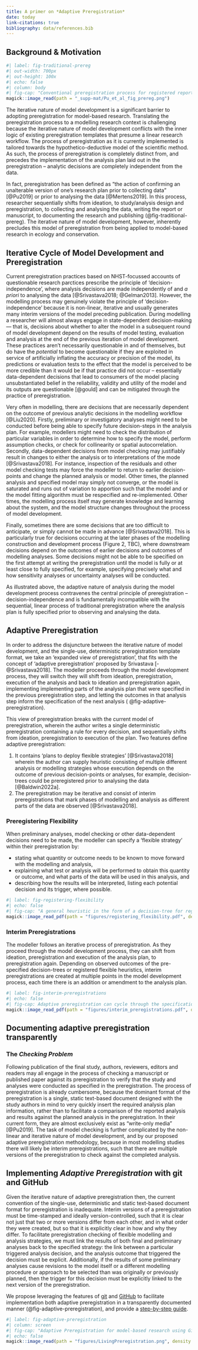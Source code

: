 ```yaml
---
title: A primer on *Adaptive Preregistration*
date: today
link-citations: true
bibliography: data/references.bib
---
```


## Background & Motivation

```r
#| label: fig-traditional-prereg
#| out-width: 700px
#| out-height: 100x
#| echo: false
#| column: body
#| fig-cap: "Conventional preregistration process for registered reports, as illustrated by [@Pu2019]."
magick::image_read(path = "_supp-mat/Pu_et_al_fig_prereg.png")
```

The iterative nature of model development is a significant barrier to adopting preregistration for model-based research.
Translating the preregistration process to a modelling research context is challenging because the iterative nature of model development conflicts with the inner logic of existing preregistration templates that presume a linear research workflow.
The process of preregistration as it is currently implemented is tailored towards the hypothetico-deductive model of the scientific method.
As such, the process of preregistration is completely distinct from, and precedes the implementation of the analysis plan laid out in the preregistration -- analytic decisions are completely independent from the data.

In fact, preregistration has been defined as "the action of confirming an unalterable version of one's research plan prior to collecting data" [@Pu2019] or prior to analysing the data [@Mertens2019].
In this process, researcher sequentially shifts from ideation, to study/analysis design and preregistration, to collecting and analysing the data, writing the report or manuscript, to documenting the research and publishing (@fig-traditional-prereg).
The iterative nature of model development, however, inherently precludes this model of preregistration from being applied to model-based research in ecology and conservation.

## Iterative Cycle of Model Development and Preregistration

Current preregistration practices based on NHST-focussed accounts of questionable research parctices prescribe the principle of 'decision-independence', where analysis decisions are made independently of and *a priori* to analysing the data [@Srivastava2018; @Gelman2013].
However, the modelling process may genuinely violate the principle of 'decision-independence' because it is non-linear, iterative and usually generates many interim versions of the model preceding publication.
During modelling a researcher will almost always engage in state-dependent decision-making --- that is, decisions about whether to alter the model in a subsequent round of model development depend on the results of model testing, evaluation and analysis at the end of the previous iteration of model development.
These practices aren't necessarily questionable in and of themselves, but do have the *potential* to become questionable if they are exploited in service of artificially inflating the accuracy or precision of the model, its predictions or evaluation tests to the effect that the model is perceived to be more credible than it would be if that practice did not occur -- essentially data-dependent decisions that lead to consumers of the model placing unsubstantiated belief in the reliability, validity and utility of the model and its outputs are questionable [@gould] and can be mitigated through the practice of preregistration.

Very often in modelling, there are decisions that are necessarily dependent on the outcome of previous analytic decisions in the modelling workflow [@Liu2020].
Firstly, preliminary or investigatory analyses might need to be conducted before being able to specify future decision-steps in the analysis plan.
For example, modellers might need to check the distribution of particular variables in order to determine how to specify the model, perform assumption checks, or check for collinearity or spatial autocorrelation.
Secondly, data-dependent decisions from model checking may justifiably result in changes to either the analysis or to interpretations of the mode [@Srivastava2018].
For instance, inspection of the residuals and other model checking tests may force the modeller to return to earlier decision-points and change the planned analysis or model.
Other times, the planned analysis and specified model may simply not converge, or the model is saturated and runs out of variation to apportion such that the model and or the model fitting algorithm must be respecified and re-implemented.
Other times, the modelling process itself may generate knowledge and learning about the system, and the model structure changes throughout the process of model development.

Finally, sometimes there are some decisions that are too difficult to anticipate, or simply cannot be made in advance [@Srivastava2018].
This is particularly true for decisions occurring at the later phases of the modelling construction and development process (Figure 2, TBC), where downstream decisions depend on the outcomes of earlier decisions and outcomes of modelling analyses.
Some decisions might not be able to be specified on the first attempt at writing the preregistration until the model is fully or at least close to fully specified, for example, specifying precisely what and how sensitivity analyses or uncertainty analyses will be conducted.

As illustrated above, the adaptive nature of analysis during the model development process contravenes the central principle of preregistration -- decision-independence and is fundamentally incompatible with the sequential, linear process of traditional preregistration where the analysis plan is fully specified prior to observing and analysing the data.

## Adaptive Preregistration

In order to address the disjuncture between the iterative nature of model development, and the single-use, deterministic preregistration template format, we take an 'expanded view of preregistration', that fits with the concept of 'adaptive preregistration' proposed by Srivastava [-@Srivastava2018].
The modeller proceeds through the model development process, they will switch they will shift from ideation, preregistration, execution of the analysis and back to ideation and preregistration again, implementing implementing parts of the analysis plan that were specified in the previous preregistration step, and letting the outcomes in that analysis step inform the specification of the next analysis ( @fig-adaptive-preregistration).

This view of preregistration breaks with the current model of preregistration, wherein the author writes a single deterministic preregistration containing a rule for every decision, and sequentially shifts from ideation, preregistration to execution of the plan.
Two features define adaptive preregistration:

1.  It contains 'plans to deploy flexible strategies' [@Srivastava2018] wherein the author can supply heuristic consisting of multiple different analysis or modelling strategies whose execution depends on the outcome of previous decision-points or analyses, for example, decision-trees could be preregistered prior to analysing the data [@Baldwin2022a].
2.  The preregistration may be iterative and consist of interim preregistrations that mark phases of modelling and analysis as different parts of the data are observed [@Srivastava2018].

### Preregistering Flexibility

When preliminary analyses, model checking or other data-dependent decisions need to be made, the modeller can specify a 'flexible strategy' within their preregistration by:

-   stating what quantity or outcome needs to be known to move forward with the modelling and analysis,
-   explaining what test or analysis will be performed to obtain this quantity or outcome, and what parts of the data will be used in this analysis, and
-   describing how the results will be interpreted, listing each potential decision and its trigger, where possible.

```r
#| label: fig-registering-flexibility
#| echo: false
#| fig-cap: "A general heuristic in the form of a decision-tree for registering flexibile analyses."
magick::image_read_pdf(path = "figures/registering_flexibility.pdf", density = 500)
```

### Interim Preregistrations

The modeller follows an iterative process of preregistration.
As they proceed through the model development process, they can shift from ideation, preregistration and execution of the analysis plan, to preregistration again.
Depending on observed outcomes of the pre-specified decision-trees or registered flexible heuristics, interim preregistrations are created at multiple points in the model development process, each time there is an addition or amendment to the analysis plan.

```r
#| label: fig-interim-preregistrations
#| echo: false
#| fig-cap: Adaptive preregistration can cycle through the specification, execution and ideation phases multiple times in adaptive preregistration, with interim versions of the preregistration being generated at each preregistration point.
magick::image_read_pdf(path = "figures/interim_preregistrations.pdf", density = 300)
```

## Documenting adaptive preregistration transparently

### The *Checking Problem*

Following publication of the final study, authors, reviewers, editors and readers may all engage in the process of checking a manuscript or published paper against its preregistration to verify that the study and analyses were conducted as specified in the preregistration.
The process of preregistration is already cumbersome, because the dominant format of the preregistration is a single, static text-based document designed with the study authors in mind to very quickly insert the required analysis plan information, rather than to facilitate a comparison of the reported analysis and results against the planned analysis in the preregistration.
In their current form, they are almost exclusively exist as "write-only media" [@Pu2019].
The task of model checking is further complicated by the non-linear and iterative nature of model development, and by our proposed adaptive preregistration methodology, because in most modelling studies there will likely be interim preregistrations, such that there are multiple versions of the preregistration to check against the completed analysis.

## Implementing *Adaptive Preregistration* with git and GitHub

Given the iterative nature of adaptive preregistration then, the current convention of the single-use, deterministic and static text-based document format for preregistration is inadequate.
Interim versions of a preregistration must be time-stamped and ideally version-controlled, such that it is clear not just that two or more versions differ from each other, and in what order they were created, but so that it is explicitly clear in how and why they differ.
To facilitate preregistration checking of flexible modelling and analysis strategies, we must link the results of both final and preliminary analyses back to the specified strategy: the link between a particular triggered analysis decision, and the analysis outcome that triggered the decision must be explicit.
Additionally, if the results of some preliminary analyses cause revisions to the model itself or a different modelling procedure or approach to be selected than was originally or previously planned, then the trigger for this decision must be explicitly linked to the next version of the preregistration.

We propose leveraging the features of [git](https://git-scm.com) and [GitHub](www.github.com) to facilitate implementation both adaptive preregistration in a transparently documented manner (@fig-adaptive-preregistration), and provide a [step-by-step guide](adaptive_preregistration_implementation.qmd).

```r
#| label: fig-adaptive-preregistration
#| column: screen
#| fig-cap: "Adaptive Preregistration for model-based research using GitHub."
#| echo: false
magick::image_read(path = "figures/LivingPreregistration.png", density = 600)
```
